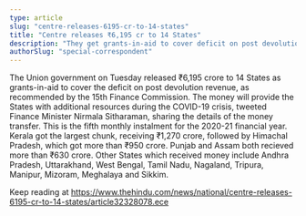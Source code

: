 ```yaml
---
type: article
slug: "centre-releases-6195-cr-to-14-states"
title: "Centre releases ₹6,195 cr to 14 States"
description: "They get grants-in-aid to cover deficit on post devolution revenue"
authorSlug: "special-correspondent"
---
```


The Union government on Tuesday released ₹6,195 crore to 14 States as grants-in-aid to cover the deficit on post devolution revenue, as recommended by the 15th Finance Commission.
The money will provide the States with additional resources during the COVID-19 crisis, tweeted Finance Minister Nirmala Sitharaman, sharing the details of the money transfer. This is the fifth monthly instalment for the 2020-21 financial year.
Kerala got the largest chunk, receiving ₹1,270 crore, followed by Himachal Pradesh, which got more than ₹950 crore. Punjab and Assam both recieved more than ₹630 crore.
Other States which received money include Andhra Pradesh, Uttarakhand, West Bengal, Tamil Nadu, Nagaland, Tripura, Manipur, Mizoram, Meghalaya and Sikkim.

Keep reading at https://www.thehindu.com/news/national/centre-releases-6195-cr-to-14-states/article32328078.ece
